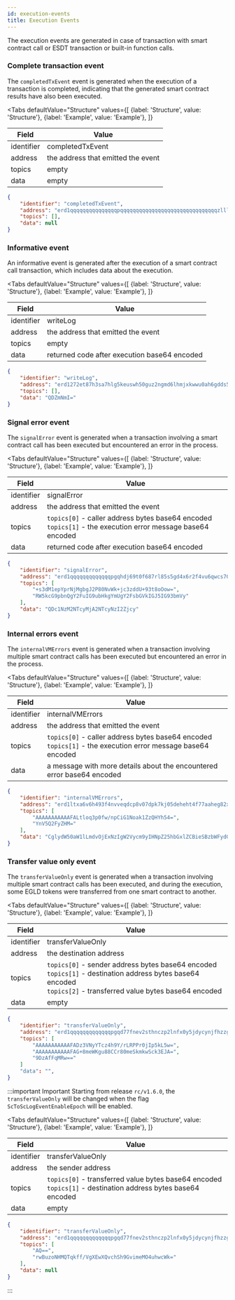 ```yaml
---
id: execution-events
title: Execution Events
---
```



The execution events are generated in case of transaction with smart contract call or ESDT transaction or built-in function calls.


### Complete transaction event

The `completedTxEvent` event is generated when the execution of a transaction is completed,
indicating that the generated smart contract results have also been executed.

<Tabs
    defaultValue="Structure"
    values={[
        {label: 'Structure', value: 'Structure'},
        {label: 'Example', value: 'Example'},
    ]}
>
<TabItem value="Structure">

| Field      | Value                                                                                                                  |
|------------|------------------------------------------------------------------------------------------------------------------------|
| identifier | completedTxEvent                                                                                                           |
| address    | the address that emitted the event                                                                                              |
| topics     | empty |
| data       | empty                                                                                                                  |

</TabItem>
<TabItem value="Example">

```json
{
    "identifier": "completedTxEvent",
    "address": "erd1qqqqqqqqqqqqqqqpqqqqqqqqqqqqqqqqqqqqqqqqqqqqqqqzllls8a5w6u",
    "topics": [],
    "data": null
}
```

</TabItem>
</Tabs>


### Informative event

An informative event is generated after the execution of a  smart contract call transaction,
which includes data about the execution.


<Tabs
    defaultValue="Structure"
    values={[
        {label: 'Structure', value: 'Structure'},
        {label: 'Example', value: 'Example'},
    ]}
>
<TabItem value="Structure">

| Field      | Value                                                                                                                  |
|------------|------------------------------------------------------------------------------------------------------------------------|
| identifier | writeLog                                                                                                           |
| address    | the address that emitted the event                                                                                              |
| topics     | empty |
| data       | returned code after execution base64 encoded                                                                                                           |

</TabItem>
<TabItem value="Example">

```json
{
    "identifier": "writeLog",
    "address": "erd1272et87h3sa7hlg5keuswh50guz2ngmd6lhmjxkwwu0ah6gdds5qhka964",
    "topics": [],
    "data": "QDZmNmI="
}
```

</TabItem>
</Tabs>



### Signal error event

The `signalError` event is generated when a transaction involving a smart contract call has
been executed but encountered an error in the process.


<Tabs
    defaultValue="Structure"
    values={[
        {label: 'Structure', value: 'Structure'},
        {label: 'Example', value: 'Example'},
    ]}
>
<TabItem value="Structure">

| Field      | Value                                                                                                                  |
|------------|------------------------------------------------------------------------------------------------------------------------|
| identifier | signalError                                                                                                           |
| address    | the address that emitted the event                                                                                              |
| topics     | `topics[0]` - caller address bytes base64 encoded <br/> `topics[1]` - the execution error message base64 encoded  |
| data       | returned code after execution base64 encoded                                                                                                           |

</TabItem>
<TabItem value="Example">

```json
{
    "identifier": "signalError",
    "address": "erd1qqqqqqqqqqqqqpgqhdj69t0f687rl85s5gd4x6r2f4vu6qwcs70qevwuqx",
    "topics": [
        "+s3dM1epYprNjMgbgJ2P80NvWk+jc3zddU+93t8oOow=",
        "RW5kcG9pbnQgY2FuIG9ubHkgYmUgY2FsbGVkIGJ5IG93bmVy"
    ],
    "data": "QDc1NzM2NTcyMjA2NTcyNzI2Zjcy"
}
```

</TabItem>
</Tabs>

### Internal errors event

The `internalVMErrors` event is generated when a transaction involving multiple smart contract calls has
been executed but encountered an error in the process.


<Tabs
    defaultValue="Structure"
    values={[
        {label: 'Structure', value: 'Structure'},
        {label: 'Example', value: 'Example'},
    ]}
>
<TabItem value="Structure">

| Field      | Value                                                                                                                  |
|------------|------------------------------------------------------------------------------------------------------------------------|
| identifier | internalVMErrors                                                                                                           |
| address    | the address that emitted the event                                                                                              |
| topics     | `topics[0]` - caller address bytes base64 encoded <br/> `topics[1]` - the execution error message base64 encoded  |
| data       | a message with more details about the encountered error base64 encoded                                                                                                           |

</TabItem>
<TabItem value="Example">

```json
{
    "identifier": "internalVMErrors",
    "address": "erd1ltxa6v6h493f4nvveqdcp8v07dpk7kj05deheht4f77aaheg82xq680mlx",
    "topics": [
        "AAAAAAAAAAAFALtloq3p0fw/npCiG1Noak1ZzQHYh54=",
        "YnV5Q2FyZHM="
    ],
    "data": "CglydW50aW1lLmdvOjExNzIgW2Vycm9yIHNpZ25hbGxlZCBieSBzbWFydGNvbnRyYWN0XSBbYnV5Q2FyZHNdCglydW50aW1lLmdvOjExNzIgW2Vycm9yIHNpZ25hbGxlZCBieSBzbWFydGNvbnRyYWN0XSBbYnV5Q2FyZHNdCglydW50aW1lLmdvOjExNjkgW0VuZHBvaW50IGNhbiBvbmx5IGJlIGNhbGxlZCBieSBvd25lcl0="
}
```

</TabItem>
</Tabs>

### Transfer value only event

The `transferValueOnly` event is generated when a transaction involving multiple smart contract calls has been executed,
and during the execution, some EGLD tokens were transferred from one smart contract to another.


<Tabs
    defaultValue="Structure"
    values={[
        {label: 'Structure', value: 'Structure'},
        {label: 'Example', value: 'Example'},
    ]}
>
<TabItem value="Structure">

| Field      | Value                                                                                                                  |
|------------|------------------------------------------------------------------------------------------------------------------------|
| identifier | transferValueOnly                                                                                                           |
| address    | the destination address                                                                                          |
| topics     | `topics[0]` - sender address bytes base64 encoded <br/> `topics[1]` - destination address bytes base64 encoded  <br/> `topics[2]` - transferred value bytes base64 encoded   |
| data       | empty                                                                                                           |

</TabItem>
<TabItem value="Example">

```json
{
    "identifier": "transferValueOnly",
    "address": "erd1qqqqqqqqqqqqqpgqd77fnev2sthnczp2lnfx0y5jdycynjfhzzgq6p3rax",
    "topics": [
        "AAAAAAAAAAAFADz3VNyYTcz4h9Y/rLRPPr0jIp5kL5w=",
        "AAAAAAAAAAAFAG+8meWKgu88CCr80meSkmkwSck3EJA=",
        "9DzAfFqMRw=="
    ]
    "data": "",
}
```

</TabItem>
</Tabs>


:::important Important
Starting from release `rc/v1.6.0`, the `transferValueOnly` will be changed when the flag `ScToScLogEventEnableEpoch` will be enabled.


<Tabs
    defaultValue="Structure"
    values={[
        {label: 'Structure', value: 'Structure'},
        {label: 'Example', value: 'Example'},
    ]}
>
<TabItem value="Structure">

| Field      | Value                                                                                 |
|------------|---------------------------------------------------------------------------------------|
| identifier | transferValueOnly                                                                  |
| address    | the sender address                                                           |
| topics     | `topics[0]` - transferred value bytes base64 encoded <br/> `topics[1]` - destination address bytes base64 encoded  |
| data       | empty                                                                                 |

</TabItem>
<TabItem  value="Example">

```json
{
    "identifier": "transferValueOnly",
    "address": "erd1qqqqqqqqqqqqqpgqd77fnev2sthnczp2lnfx0y5jdycynjfhzzgq6p3rax",
    "topics": [
        "AQ==",
        "rwBuzoNHMQTqkff/VgXEwXQvchSh9GvimeMO4uhwcWk="
    ],
    "data": null
}
```

</TabItem>
</Tabs>

:::

